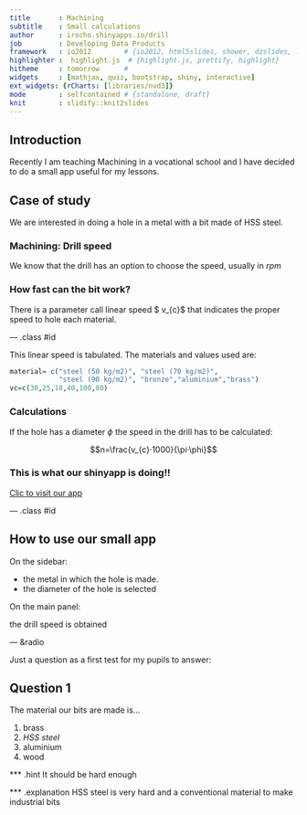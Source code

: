 ```yaml
---
title       : Machining
subtitle    : Small calculations
author      : irocho.shinyapps.io/drill
job         : Developing Data Products
framework   : io2012        # {io2012, html5slides, shower, dzslides, ...}
highlighter :  highlight.js  # {highlight.js, prettify, highlight}
hitheme     : tomorrow      # 
widgets     : [mathjax, quiz, bootstrap, shiny, interactive]
ext_widgets: {rCharts: [libraries/nvd3]}
mode        : selfcontained # {standalone, draft}
knit        : slidify::knit2slides
---
```


## Introduction 

Recently I am teaching Machining in a vocational school and I have decided to do a small app useful for my lessons.


## Case of study

We are interested in doing a hole in a metal with a bit made of HSS steel.

### Machining: Drill speed



We know that the drill has an option to choose the speed, usually in $rpm$



### How fast can the bit work? 

There is a parameter call linear speed $ v_{c}$ that indicates the proper speed to hole each material.



--- .class #id 



This linear speed is tabulated. The materials and values used are:


```r
material= c("steel (50 kg/m2)", "steel (70 kg/m2)",
            "steel (90 kg/m2)", "bronze","aluminium","brass")
vc=c(30,25,18,40,100,80)
```


### Calculations

If the hole has a diameter $\phi$ the speed in the drill has to be calculated:


$$n=\frac{v_{c}·1000}{\pi·\phi}$$

### This is what our shinyapp is doing!!

[Clic to visit our app](https://irocho.shinyapps.io/drill/ "Electronic drill")


--- .class #id 


## How to use our small app

On the sidebar:


* the metal in which the hole is made.
* the diameter of the hole is selected 


On the main panel:

the drill speed is obtained



--- &radio


Just a question as a first test for my pupils to answer:


## Question 1

The material our bits are made is...

1. brass
2. _HSS steel_
3. aluminium
4. wood

*** .hint
It should be hard enough

*** .explanation
HSS steel is very hard and a conventional material to make industrial bits

